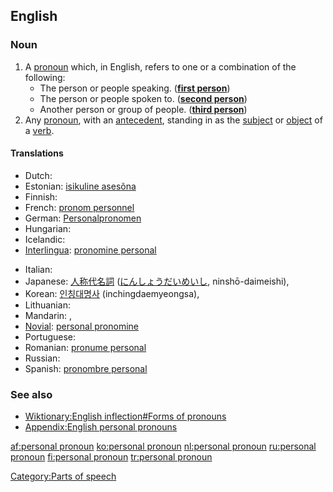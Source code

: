 ==English==

===Noun===
{{wikipedia}}
{{en-noun|sg=[[personal]] [[pronoun]]}}

# A [[pronoun]] which, in English, refers to one or a combination of the following:
#* The person or people speaking. ('''[[first person]]''')
#* The person or people spoken to. ('''[[second person]]''')
#* Another person or group of people. ('''[[third person]]''')
# Any [[pronoun]], with an [[antecedent]], standing in as the [[subject]] or [[object]] of a [[verb]].

====Translations====
{{trans-top}}
* Dutch: {{t+|nl|persoonlijk voornaamwoord|n}}
* Estonian: [[isikuline asesõna]]
* Finnish: {{t+|fi|persoonapronomini}}
* French: [[pronom personnel]] {{m}}
* German: [[Personalpronomen]] {{n}}
* Hungarian: {{t+|hu|személyes névmás}}
* Icelandic: {{t+|is|persónufornafn|n}}
* [[Interlingua]]: [[pronomine personal]]
{{trans-mid}}
* Italian: {{t-|it|pronome personale|m}}
* Japanese: [[人称代名詞]] ([[にんしょうだいめいし]], ninshō-daimeishi),  {{t|ja|人称代名詞|tr=にんしょうだいめいし, ninshō-daimeishi|sc=Jpan}}
* Korean: [[인칭대명사]] (inchingdaemyeongsa),  {{t|ko|인칭대명사|tr=inchingdaemyeongsa|sc=Kore}}
* Lithuanian: {{t|lt|asmeninis įvardis|m|xs=Lithuanian}}
* Mandarin: {{t|zh|人稱代詞|sc=Hani}},  {{t|zh|人称代词|tr=rénchēng dàicí|sc=Hani}}
* [[Novial]]: [[personal pronomine]]
* Portuguese: {{t+|pt|pronome pessoal|m}}
* Romanian: [[pronume personal]] {{n}}
* Russian: {{t|ru|личное местоимение|n|tr=líčnoje mestoiménije|sc=Cyrl}}
* Spanish: [[pronombre personal]]
{{trans-bottom}}

===See also===
* [[Wiktionary:English inflection#Forms of pronouns]]
* [[Appendix:English personal pronouns]]

[[Category:Parts of speech]]

[[af:personal pronoun]]
[[ko:personal pronoun]]
[[nl:personal pronoun]]
[[ru:personal pronoun]]
[[fi:personal pronoun]]
[[tr:personal pronoun]]